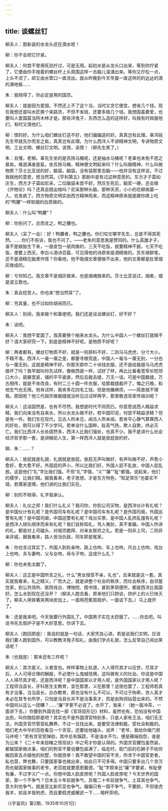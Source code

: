 ```yaml
---
---
---
```

title: 谈螺丝钉
---




柳夫人：那新装的水龙头还在滴水呢！

柳：你不会把它拧紧。

柳夫人：何尝不曾用死劲拧过，可是无用。起初水是从龙头口出来，等到你拧紧了，它便由你手按着的螺丝杆上头周围这样一古脑儿溜涌出来。等你又拧松一点，上头不流了，却又由水管口一直流出。就从昨晚到今天早晨一直这样的的达达的滴的满地板……

朱：我晓得了，你必定是用的国货。

柳夫人：就是因为爱国，不然还上不了这个当，当时又贪它便宜，想省几个钱，现在我想还是叫水匠换个来路货，不但不省钱，还要多赔几个钱。我想国虽要爱，也要叫人爱国莫当阿木林才是。那些洋鬼子，东西怎么造的这样好，叫我有时佩服他们，有时又恨他们。

柳：恨的好。为什么咱们螺丝钉造不好，他们偏偏造的好。真真岂有此理。辜鸿铭先生早就先尔而言之矣。真真岂有此理。为什么西洋人不讲精神文明，专讲物质文明、工业文明、螺丝钉文明。该恨，该恨！（柳先生笑了。）

朱：且慢，老柳。辜先生坐的是苏扬马桶呢，还是抽水马桶呢？老辜也未免不思之甚矣。难道满身是虱，坐苏扬马桶，精神便文明起来吗？什么叫做精神，什么叫做物质？莎士比亚说的好，脑袋，脑袋，没有袋那里去脑——他并没有这样说，不过我揣他的意思，想当然耳。《亨利第五》那剧中是有过这种意思的。东方才子莫如庄生，西方才子莫如尼采，二位脑袋未尝不好。然庄生死后，脑浆一硬，还会做《齐物论》吗？还真会跳出棺吗？尼采那种头脑，那种天资，小小的花柳病菌一入，也发疯了。西方物质文明实由西方精神而来，而这精神原来就是跟你席上吃的“鸭腰”一样软细的白质做的。

柳夫人：什么叫“鸭腰”？

柳：你别问了。总而言之，鸭之腰也。

柳夫人（呆了一会）：好！鸭腰者，鸭之腰也。你们咬文嚼字先生，总是不得其死然。……你们不告诉，我也不问了。——老朱的意思我是赞同的。什么英雄才子，谁不是娘胎生下来，一层皮包一层肉做的，三天不吃饭，就要精神不振，七天不吃饭，便要上西天。李白斗酒诗百篇，可见得他的诗原来是酒精做的。苏东坡醉笔，还不是酒精在脑里作怪？你看他，他不吸烟文章便做不出来，他的文章都是肚里烟灰做成的。

柳：亏你知己。我文章不是烟灰做来，也是烟魂做来的。莎士比亚说过，烟者，烟是波立敦也。

朱：真会挖苦人。你也来“想当然耳”了。

柳：充其量，也不过如你胡闹而已。

柳夫人：别闹，我来做个和事佬吧。我们还是谈谈螺丝钉，好不好？

朱：谈吧。

柳夫人：我想不爱国了。我真要换个舶来水龙头。为什么中国人一个螺丝钉就做不好？请大家研究一下。到底是精神不好呢，是物质不好呢？

柳：两者都有。螺丝钉物质不好，就是一则原料不好，二则马马虎虎，分寸大小，不精不准。西洋人一毫一厘之差，都要寻根究底，中国人一毫与一厘无别，一分也与一厘无别。这就是精神不好。你那天那件二十块钱衣服，还不是给裁缝马马虎虎做坏了吗？我早就叫你先试样，像做西装一样，试好了样，再比比看看宽窄长短领口大小，肩腋宽紧，铺的平平直直，然后去裁去缝，万无一误。可是中国裁缝，万古相传，就是不肯改良，有时二三十圆一件衣服，给那裁缝裁坏了，悔之已晚，和他生气也无用。他肯试样，我肯多花四毛工钱，但是他嫌麻烦，——简直就不理我。原因呢？他三代祖宗做裁缝就没听见过试样两字，那里敢违背家传祖训呢？

柳夫人：这话固然是，也有不尽然。我想是时代不同而已。你意思说西人精益求精，我们向来没有自来水，所以水龙头做不好。若中国印泥，何尝不精益求精？但是有一件。我们生在现代，见古人所未见，闻古人所未闻，若肯平心静气算算西人的好处，倒可以得了不少学问。若单谈什么国粹，趾高气扬，欺人自欺，终必灭亡。我们比西洋人长处固然多，西洋人比我们强处，也真不少。我不是讲什么社会经济哲学那一套，是讲眼前人生，第一样西洋人就是放屁放的好。

柳、朱：……？

柳夫人：放屁就是礼貌，礼貌就是放屁。放屁无声叫做好，有声叫做不好，声愈小愈好，愈大愈不好。外国屁的声小，所以比我们好。外国人屁不乱放，中国人屁乱放。这是他们“礼”字比我们强。不但“礼”字强，“义”“廉”“耻”都强。说起来，他们的儒学，比我们精。据我看来，老子思想，才是东方特色，“知足常乐”也委实不错，若儒家道理，他们讲的比我们实在。

柳：别的不晓得，礼字我承认。

柳夫人：礼仪之邦！我们什么礼义？我问你，你到公司买物，是西洋伙计有礼呢？是中国伙计有礼呢？是外国司车有礼呢？是中国司车有礼呢？是外国司阍，外国巡警有礼呢？是中国司阍，中国巡警有礼呢？戏台买票，是中国人乱挤乱撞有礼呢？是西洋人排队顺序而来有礼呢？我们自称知礼，骂人夷狄，真不害臊。中国人所讲的礼，都是对上司磕头、对祖宗跪拜、对亲友联欢之礼。若是一则非上司，二则非亲非戚，据我看来，路人皆当仇敌，同车即是冤家。

朱：你也言过其实了。外国人到处亲吻，路上也吻，车上也吻，月台上也吻，戏台上也吻，夫与妻吻，父与女吻，母与子吻，这成什么礼？

柳：你也未免太酸了。

柳夫人：这正是中国所言之礼，什么“男女授受不亲，礼也”，古来就是这一套。其实就我看来，礼之精义，广而大之，就是讲整个社会的秩序，而社会秩序，由邻屋住家，到公共场所、医院戏台、博物院、图书馆，甚到茅厕便所，都是西洋比我国好。怎么水到现在还没开？（柳夫人跑去看，原来他们只顾谈，烘炉上的火已快灭了。柳夫人用铁箸夹两块炭加上，一面用芭蕉扇扇炉，一面谈下去。）马上就开了。

朱：还是我来吧。今天我要行外国礼了。中国男子实在太舒服了。……你去吧。叫说书先生扇炉子是不大好意思。你讲下去。

柳夫人（跑回原座）：我说的就是一句话，大家凭良心讲。若是说我们文明，应该我们要人跑到国外，可以教教洋鬼子知礼，由我们学点礼貌，怎么反常自己闹出笑话呢？

朱（也就座）：那末还有三件呢？

柳夫人：其次是义。义者宜也。样样事物上轨道，人人得尽其才以应世，尽其才后，人人可得合理的酬报，不必使什么鬼蜮伎俩，这叫做有义的社会。你说是中国人人得尽其才呢，还是西洋呢？是中国国家以才用人呢，是外国国家以才用人呢？工程师当县长，牙科医生主教育，宜在那里，义在那里？这倒也罢了，工程师若真有才治事，当当县长，办办教育，原也没有什么不可以，不可过于拘牵，世人真才未必在其专长所学，只怕是当县长并不是治事真才，而是由狗洞钻营出来的。不然中国何以这么一团糟？……“廉”字更不必说了。水开了，我来！（她一面冲茶，一面讲下去。）你要到外国去找一部《官场现形记》材料，虽然也有，恐怕没有中国出色，叫你随拾即是吧？其实也不是外国清官特别多，只是人家有王法，咱们无王法，外国贪官尽管营私舞弊，不过一旦找出来，是要受法律制裁，受社会制裁的。咱们老大中华的百姓看见一个贪官，还要给他磕头，说声：“老爷，我给你做门房马弁吧！”若有贪官受弹劾，其中总有蹊跷，不是油水不匀，便是藉端抱怨，谁是为公来？《二十年来目睹之怪现状》中之苟才你是认得的。外国贪官腰包虽然装，都替国家做点事，咱们的狗官不要说腰包装满了，临走时，衙门前的石狮子不给你搬回家去点缀他的别墅，你就侥幸！我不敢望中国的官不贪，所求于中国官吏者，私也营，弊也舞，只要国家事也做出来，如此已不可多得。中国只要多出几个贪污而也替国家做事的老爷，老百姓就要感恩戴德。“耻”字原来比“廉”字要紧，有耻便有廉，不过字义广一点。你想中国人脸皮厚呢？外国人脸皮厚呢？今天世界的国家，那一个不争气？日本五十年前就争气，苏俄二十年前就争气，土耳其也争气，意大利也争气，就是亚比新尼亚也争气。偏偏只有一国不争气，不要脸，不但彼虎我羊，抑且羊皆附虎，而且要假虎威耀武一下……喝杯茶吧。

（《宇宙风》第2期，1935年10月1日）